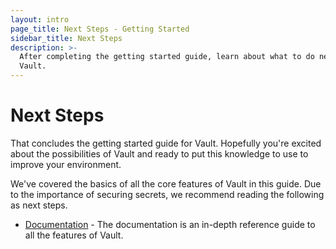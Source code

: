 ```yaml
---
layout: intro
page_title: Next Steps - Getting Started
sidebar_title: Next Steps
description: >-
  After completing the getting started guide, learn about what to do next with
  Vault.
---
```


# Next Steps

That concludes the getting started guide for Vault. Hopefully you're
excited about the possibilities of Vault and ready to put this knowledge
to use to improve your environment.

We've covered the basics of all the core features of Vault in this guide.
Due to the importance of securing secrets, we recommend reading the following
as next steps.

  * [Documentation](/docs/index.html) - The documentation is an in-depth
    reference guide to all the features of Vault.

